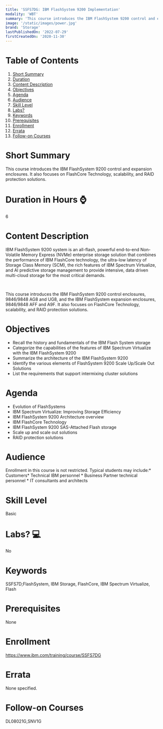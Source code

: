 ```yaml
---
title: 'SSFS7DG: IBM FlashSystem 9200 Implementation'
modality: 'WBT'
summary: 'This course introduces the IBM FlashSystem 9200 control and expansion enclosures. It also focuses on FlashCore Technology, scalability, and RAID protection solutions.'
image: '/static/images/power.jpg'
brand: 'Storage'
lastPublishedOn: '2022-07-29'
firstCreatedOn: '2020-11-30'
---
```

# Table of Contents
1.  [Short Summary](#short-summary)
2.  [Duration](#duration-in-hours-)
3.  [Content Description](#content-description)
4.  [Objectives](#objectives)
5.  [Agenda](#agenda)
6.  [Audience](#audience)
7.  [Skill Level](#skill-level)
8.  [Labs?](#labs-)
9.  [Keywords](#keywords)
10. [Prerequisites](#prerequisites)
11. [Enrollment](#enrollment)
12. [Errata](#errata)
13. [Follow-on Courses](#follow-on-courses)

# Short Summary
This course introduces the IBM FlashSystem 9200 control and expansion enclosures. It also focuses on FlashCore Technology, scalability, and RAID protection solutions.

# Duration in Hours ⌚
6

# Content Description
IBM FlashSystem 9200 system is an all-flash, powerful end-to-end Non-Volatile Memory Express (NVMe) enterprise storage solution that combines the performance of IBM FlashCore technology, the ultra-low latency of Storage Class Memory (SCM), the rich features of IBM Spectrum Virtualize, and AI predictive storage management to provide intensive, data driven multi-cloud storage for the most critical demands.

 

This course introduces the IBM FlashSystem 9200 control enclosures, 9846/9848 AG8 and UG8, and the IBM FlashSystem expansion enclosures, 9846/9848 AFF and A9F. It also focuses on FlashCore Technology, scalability, and RAID protection solutions.



# Objectives
* Recall the history and fundamentals of the IBM Flash System storage
* Categorize the capabilities of the features of IBM Spectrum Virtualize with the IBM FlashSystem 9200
* Summarize the architecture of the IBM FlashSystem 9200
* Identify the various elements of FlashSystem 9200 Scale Up/Scale Out Solutions
* List the requirements that support intermixing cluster solutions


# Agenda
* Evolution of FlashSystems
* IBM Spectrum Virtualize: Improving Storage Efficiency
* IBM FlashSystem 9200 Architecture overview
* IBM FlashCore Technology
* IBM FlashSystem 9200 SAS-Attached Flash storage
* Scale up and scale out solutions
* RAID protection solutions


# Audience
Enrollment in this course is not restricted. Typical students may include:*  Customers*  Technical IBM personnel *  Business Partner technical personnel *  IT consultants and architects



# Skill Level
Basic               

# Labs? 💻
No

# Keywords
SSFS7D;FlashSystem, IBM Storage, FlashCore, IBM Spectrum Virtualize, Flash

# Prerequisites
None

# Enrollment
https://www.ibm.com/training/course/SSFS7DG

# Errata
None specified.

# Follow-on Courses
DL08021G,SNV1G

